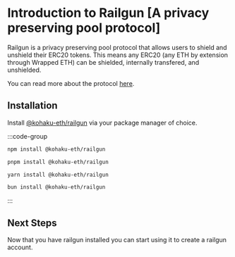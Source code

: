 # Introduction to Railgun [A privacy preserving pool protocol]

Railgun is a privacy preserving pool protocol that allows users to shield and unshield their ERC20 tokens.
This means any ERC20 (any ETH by extension through Wrapped ETH) can be shielded, internally transfered, and unshielded.

You can read more about the protocol [here](https://privacypools.com).

## Installation

Install [@kohaku-eth/railgun](https://www.npmjs.com/package/@kohaku-eth/railgun) via your package manager of choice.

:::code-group

```bash [npm]
npm install @kohaku-eth/railgun
```

```bash [pnpm]
pnpm install @kohaku-eth/railgun
```

```bash [yarn]
yarn install @kohaku-eth/railgun
```

```bash [bun]
bun install @kohaku-eth/railgun
```

:::

## Next Steps

Now that you have railgun installed you can start using it to create a railgun account.